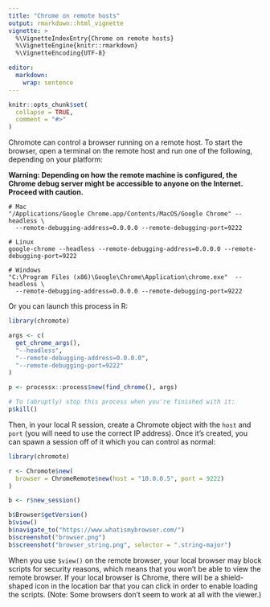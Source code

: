 ```yaml
---
title: "Chrome on remote hosts"
output: rmarkdown::html_vignette
vignette: >
  %\VignetteIndexEntry{Chrome on remote hosts}
  %\VignetteEngine{knitr::rmarkdown}
  %\VignetteEncoding{UTF-8}

editor:
  markdown:
    wrap: sentence
---
```


```r
knitr::opts_chunk$set(
  collapse = TRUE,
  comment = "#>"
)
```

Chromote can control a browser running on a remote host.
To start the browser, open a terminal on the remote host and run one of the following, depending on your platform:

**Warning: Depending on how the remote machine is configured, the Chrome debug server might be accessible to anyone on the Internet. Proceed with caution.**

```         
# Mac
"/Applications/Google Chrome.app/Contents/MacOS/Google Chrome" --headless \
  --remote-debugging-address=0.0.0.0 --remote-debugging-port=9222

# Linux
google-chrome --headless --remote-debugging-address=0.0.0.0 --remote-debugging-port=9222

# Windows
"C:\Program Files (x86)\Google\Chrome\Application\chrome.exe"  --headless \
  --remote-debugging-address=0.0.0.0 --remote-debugging-port=9222
```

Or you can launch this process in R:

```r
library(chromote)

args <- c(
  get_chrome_args(),
  "--headless",
  "--remote-debugging-address=0.0.0.0",
  "--remote-debugging-port=9222"
)

p <- processx::process$new(find_chrome(), args)

# To (abruptly) stop this process when you're finished with it:
p$kill()
```

Then, in your local R session, create a Chromote object with the `host` and `port` (you will need to use the correct IP address).
Once it's created, you can spawn a session off of it which you can control as normal:

``` r
library(chromote)

r <- Chromote$new(
  browser = ChromeRemote$new(host = "10.0.0.5", port = 9222)
)

b <- r$new_session()

b$Browser$getVersion()
b$view()
b$navigate_to("https://www.whatismybrowser.com/")
b$screenshot("browser.png")
b$screenshot("browser_string.png", selector = ".string-major")
```

When you use `$view()` on the remote browser, your local browser may block scripts for security reasons, which means that you won't be able to view the remote browser.
If your local browser is Chrome, there will be a shield-shaped icon in the location bar that you can click in order to enable loading the scripts.
(Note: Some browsers don't seem to work at all with the viewer.)
